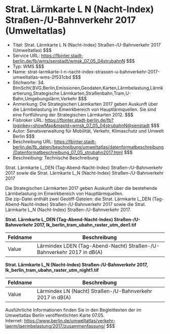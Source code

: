 # Strat. Lärmkarte L N (Nacht-Index) Straßen-/U-Bahnverkehr 2017 (Umweltatlas)
- Titel: Strat. Lärmkarte L N (Nacht-Index) Straßen-/U-Bahnverkehr 2017 (Umweltatlas) $$$
- Service URL: https://fbinter.stadt-berlin.de/fb/wms/senstadt/wmsk_07_05_04strubahnN $$$
- Typ: WMS $$$
- Name: strat-larmkarte-l-n-nacht-index-strassen-u-bahnverkehr-2017-umweltatlas-wms-2f531cbd $$$
- Stichworte: 34. BImSchV,BVG,Berlin,Emissionen,Geodaten,Karten,Lärmbelastung,Lärmkartierung,Strategische Lärmkarten,Straßenbahn,Tram,U-Bahn,Umgebungslärm,Verkehr $$$
- Anmerkung: Die Strategischen Lärmkarten 2017 geben Auskunft über die Lärmbelastung im Einwirkbereich von Hauptlärmquellen. Sie sind eine Fortführung der Strategischen Lärmkarten 2012. $$$
- Fisbroker URL: https://fbinter.stadt-berlin.de/fb?loginkey=showMap&mapId=wmsk_07_05_04strubahnN@senstadt $$$
- Autor: Senatsverwaltung für Mobilität, Verkehr, Klimaschutz und Umwelt Berlin $$$
- Beschreibung URL: https://fbinter.stadt-berlin.de/fb_daten/beschreibung/umweltatlas/datenformatbeschreibung/Datenformatbeschreibung_07_05_strubahn2017.html $$$
- Beschreibung: Technische Beschreibung 

Strat. Lärmkarte L\_DEN (Tag-Abend-Nacht-Index) Straßen-/U-Bahnverkehr 2017 sowie die Strat. Lärmkarte L\_N (Nacht-Index) Straßen-/U-Bahnverkehr 2017

Die Strategischen Lärmkarten 2017 geben Auskunft über die bestehende Lärmbelastung im Einwirkbereich von Hauptlärmquellen.   
Die zip-Datei enthält zwei Geotiff-Dateien: die Strat. Lärmkarte L\_DEN (Tag-Abend-Nacht-Index) Straßen-/U-Bahnverkehr 2017 sowie die Strat. Lärmkarte L\_N (Nacht-Index) Straßen-/U-Bahnverkehr 2017.

**Strat. Lärmkarte L\_DEN (Tag-Abend-Nacht-Index) Straßen-/U-Bahnverkehr 2017, lk\_berlin\_tram\_ubahn\_raster\_utm\_den1.tif**

| Feldname | Beschreibung                                                          |
| -------- | --------------------------------------------------------------------- |
| Value    | Lärmindex LDEN (Tag-Abend-Nacht) Straßen-/U-Bahnverkehr 2017 in dB(A) |

**Strat. Lärmkarte L\_N (Nacht-Index) Straßen-/U-Bahnverkehr 2017, lk\_berlin\_tram\_ubahn\_raster\_utm\_night1.tif**

| Feldname | Beschreibung                                              |
| -------- | --------------------------------------------------------- |
| Value    | Lärmindex LN (Nacht) Straßen-/U-Bahnverkehr 2017 in dB(A) |

Ausführliche Informationen finden Sie in den Begleittexten der im Umweltatlas Berlin veröffentlichten Karte 07.05.  
Internet: https://www.berlin.de/umweltatlas/verkehr-laerm/laermbelastung/2017/zusammenfassung/ $$$
